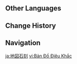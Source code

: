 {{Location Infobox
|image        = Inscribed Map.png
|type         = Point of Interest
|region       = Inazuma
|map          = Enkanomiya
|area         = Enkanomiya
|subarea      = The Narrows
}}
{{Location Intro|The '''Inscribed Map'''|description=<p>Interacting with it during the {{Quest|A Glimpse Into the Pale Night}} unlocks the [[Map]] of Enkanomiya (excluding [[Yachimatahiko's Locus]], [[Yachimatahime's Locus]], [[Kunado's Locus]], and the [[Vishap Research Lab]]).</p>}}

==Other Languages==
{{Other Languages
|en      = Inscribed Map
|zhs     = 地图石刻
|zhs_rm  = Dìtú Shíkè
|zht     = 地圖石刻
|zht_rm  = Dìtú Shíkè
|zh_tl   = Map Stone Inscription
|ja      = 地図石刻
|ja_rm   = Chizu Sekkoku
|ja_tl   = Map Engraving
|ko      = 돌 조각 지도
|ko_tl   = Stone Pieces Map
|es      = Mapa tallado
|es_tl   = Carved Map
|fr      = Carte gravée
|fr_tl   = Engraved Map
|ru      = Вырезанную карту
|ru_tl   = Carved Map
|th      = แผนที่แกะสลัก
|vi      = {{tt|Bản Đồ|版圖}} {{tt|Điêu Khắc|雕刻}}
|vi_tl   = Sculpture Map
|de      = Steinkarte
|de_tl   = Stone Map
|id      = Inscribed Map
|pt      = Mapa Entalhado
|pt_tl   = 
|tr      = Oyma Harita
|tr_tl   = 
|it      = Mappa Incisa
|it_tl   = 
}}

==Change History==
{{Change History|2.4}}

==Navigation==
{{PoI Navbox|Inazuma}}

[[ja:地図石刻]]
[[vi:Bản Đồ Điêu Khắc]]